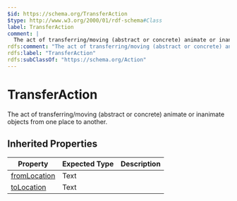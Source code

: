 ```yaml
---
$id: https://schema.org/TransferAction
$type: http://www.w3.org/2000/01/rdf-schema#Class
label: TransferAction
comment: |
  The act of transferring/moving (abstract or concrete) animate or inanimate objects from one place to another.
rdfs:comment: "The act of transferring/moving (abstract or concrete) animate or inanimate objects from one place to another."
rdfs:label: "TransferAction"
rdfs:subClassOf: "https://schema.org/Action"
---
```


# TransferAction

The act of transferring/moving (abstract or concrete) animate or inanimate objects from one place to another.

## Inherited Properties

| Property | Expected Type | Description |
| --- | --- | --- |
| [fromLocation](https://schema.org/fromLocation) | Text |  |
| [toLocation](https://schema.org/toLocation) | Text |  |
